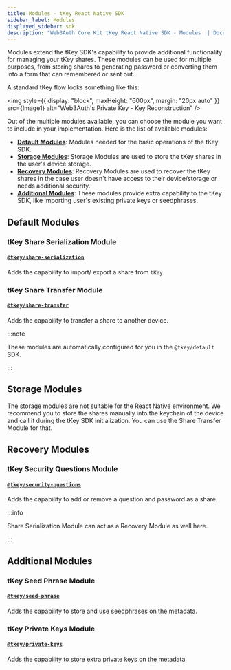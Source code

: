 ```yaml
---
title: Modules - tKey React Native SDK
sidebar_label: Modules
displayed_sidebar: sdk
description: "Web3Auth Core Kit tKey React Native SDK - Modules  | Documentation - Web3Auth"
---
```



Modules extend the tKey SDK's capability to provide additional functionality for managing your tKey shares. These modules can be used for multiple
purposes, from storing shares to generating password or converting them into a form that can remembered or sent out.

A standard tKey flow looks something like this:

<img style={{ display: "block", maxHeight: "600px", margin: "20px auto" }} src={Image1} alt="Web3Auth's Private Key - Key Reconstruction" />

Out of the multiple modules available, you can choose the module you want to include in your implementation. Here is the list of available modules:

- [**Default Modules**](#default-modules): Modules needed for the basic operations of the tKey SDK.
- [**Storage Modules**](#storage-modules): Storage Modules are used to store the tKey shares in the user's device storage.
- [**Recovery Modules**](#recovery-modules): Recovery Modules are used to recover the tKey shares in the case user doesn't have access to their
  device/storage or needs additional security.
- [**Additional Modules**](#additional-modules): These modules provide extra capability to the tKey SDK, like importing user's existing private keys
  or seedphrases.

## Default Modules

### tKey Share Serialization Module

#### [`@tkey/share-serialization`](/sdk/core-kit/tkey/modules/share-serialization)

Adds the capability to import/ export a share from `tKey`.

### tKey Share Transfer Module

#### [`@tkey/share-transfer`](/sdk/core-kit/tkey/modules/share-transfer)

Adds the capability to transfer a share to another device.

:::note

These modules are automatically configured for you in the `@tkey/default` SDK.

:::

## Storage Modules

The storage modules are not suitable for the React Native environment. We recommend you to store the shares manually into the keychain of the device
and call it during the tKey SDK initialization. You can use the Share Transfer Module for that.

## Recovery Modules

### tKey Security Questions Module

#### [`@tkey/security-questions`](/sdk/core-kit/tkey/modules/security-questions)

Adds the capability to add or remove a question and password as a share.

:::info

Share Serialization Module can act as a Recovery Module as well here.

:::

## Additional Modules

### tKey Seed Phrase Module

#### [`@tkey/seed-phrase`](/sdk/core-kit/tkey/modules/seed-phrase)

Adds the capability to store and use seedphrases on the metadata.

### tKey Private Keys Module

#### [`@tkey/private-keys`](/sdk/core-kit/tkey/modules/private-keys)

Adds the capability to store extra private keys on the metadata.
